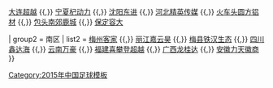{{Navbox
|basestyle = background:#DD0000;color:#FBEA0E;
| name  = 2015中乙
| title = [[2015年中国足球乙级联赛|<span style="color:#FBEA0E">2015年</span>]][[中国足球乙级联赛|<span style="color:#FBEA0E">中国足球乙级联赛</span>]]

| group1 = 北区
| list1 = [[南京钱宝足球俱乐部|南京钱宝]] {{,}} [[大连超越足球俱乐部|大连超越]] {{,}} [[银川贺兰山足球俱乐部|宁夏杞动力]] {{,}} [[沈阳东进足球俱乐部|沈阳东进]] {{,}} [[河北精英足球俱乐部|河北精英传媒]] {{,}} [[天津京铁火车头足球俱乐部|火车头圆方铝材]] {{,}} [[包头南郊足球俱乐部|包头南郊鹿城]] {{,}} [[保定英利易通足球俱乐部|保定容大]]

| group2 = 南区
| list2 = [[梅州五华足球俱乐部|梅州客家]] {{,}} [[丽江嘉云昊足球俱乐部|丽江嘉云昊]] {{,}} [[梅县客家足球俱乐部|梅县铁汉生态]] {{,}} [[四川隆发足球俱乐部|四川鑫达海]] {{,}} [[普洱万豪足球俱乐部|云南万豪]] {{,}} [[福建超越足球俱乐部|福建喜攀登超越]] {{,}} [[广西龙桂达足球俱乐部|广西龙桂达]] {{,}} [[安徽力天足球俱乐部|安徽力天徽商]]
}}<noinclude>
[[Category:2015年中国足球模板]]
</noinclude>